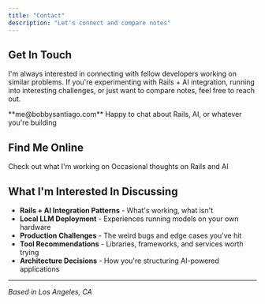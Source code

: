 ```yaml
---
title: "Contact"
description: "Let's connect and compare notes"
---
```


## Get In Touch

I'm always interested in connecting with fellow developers working on similar problems. If you're experimenting with Rails + AI integration, running into interesting challenges, or just want to compare notes, feel free to reach out.

<Card title="Email Me" icon="envelope" href="mailto:me@bobbysantiago.com">
  **me@bobbysantiago.com**  
  Happy to chat about Rails, AI, or whatever you're building
</Card>

## Find Me Online

<Columns cols={2}>
  <Card title="GitHub" icon="github" href="https://github.com/bullrico">
    Check out what I'm working on
  </Card>
  <Card title="Twitter/X" icon="twitter" href="https://twitter.com/bsantidev">
    Occasional thoughts on Rails and AI
  </Card>
</Columns>

## What I'm Interested In Discussing

- **Rails + AI Integration Patterns** - What's working, what isn't
- **Local LLM Deployment** - Experiences running models on your own hardware
- **Production Challenges** - The weird bugs and edge cases you've hit
- **Tool Recommendations** - Libraries, frameworks, and services worth trying
- **Architecture Decisions** - How you're structuring AI-powered applications

---

*Based in Los Angeles, CA*